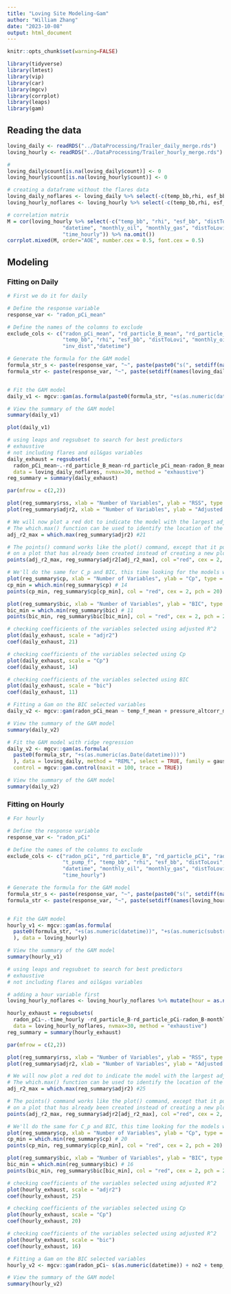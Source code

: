 ```yaml
---
title: "Loving Site Modeling-Gam"
author: "William Zhang"
date: "2023-10-08"
output: html_document
---
```


```r
knitr::opts_chunk$set(warning=FALSE)
```
```r
library(tidyverse)
library(lmtest)
library(vip)
library(car)
library(mgcv)
library(corrplot)
library(leaps)
library(gam)
```

## Reading the data
```r
loving_daily <- readRDS("../DataProcessing/Trailer_daily_merge.rds")
loving_hourly <- readRDS("../DataProcessing/Trailer_hourly_merge.rds")
```
```r
#
loving_daily$count[is.na(loving_daily$count)] <- 0
loving_hourly$count[is.na(loving_hourly$count)] <- 0
```
```r
# creating a dataframe without the flares data
loving_daily_noflares <- loving_daily %>% select(-c(temp_bb,rhi, esf_bb, distToLovi,inv_dist))
loving_hourly_noflares <- loving_hourly %>% select(-c(temp_bb,rhi, esf_bb, distToLovi,inv_dist))
```

```r
# correlation matrix
M = cor(loving_hourly %>% select(-c("temp_bb", "rhi", "esf_bb", "distToLovi", "inv_dist",
                  "datetime", "monthly_oil", "monthly_gas", "distToLovi_wells",
                  "time_hourly")) %>% na.omit())
corrplot.mixed(M, order="AOE", number.cex = 0.5, font.cex = 0.5)
```
## Modeling
### Fitting on Daily
```r
# First we do it for daily

# Define the response variable
response_var <- "radon_pCi_mean"

# Define the names of the columns to exclude
exclude_cols <- c("radon_pCi_mean", "rd_particle_B_mean", "rd_particle_pCi_mean", "radon_B_mean", 
                  "temp_bb", "rhi", "esf_bb", "distToLovi", "monthly_oil", "monthly_gas", "distToLovi_wells",
                  "inv_dist","datetime")

# Generate the formula for the GAM model
formula_str_s <- paste(response_var, "~", paste(paste0("s(", setdiff(names(loving_daily), exclude_cols), ")"), collapse = "+"))
formula_str <- paste(response_var, "~", paste(setdiff(names(loving_daily), exclude_cols), collapse = "+"))


# Fit the GAM model 
daily_v1 <- mgcv::gam(as.formula(paste0(formula_str, "+s(as.numeric(datetime))")), data = loving_daily_noflares)

# View the summary of the GAM model
summary(daily_v1)
```
```r
plot(daily_v1)
```
```r
# using leaps and regsubset to search for best predictors
# exhaustive
# not including flares and oil&gas variables
daily_exhaust = regsubsets(
  radon_pCi_mean~.-rd_particle_B_mean-rd_particle_pCi_mean-radon_B_mean-monthly_oil-monthly_gas-distToLovi_wells, 
  data = loving_daily_noflares, nvmax=30, method = "exhaustive")
reg_summary = summary(daily_exhaust)
```

```r
par(mfrow = c(2,2))

plot(reg_summary$rss, xlab = "Number of Variables", ylab = "RSS", type = "l")
plot(reg_summary$adjr2, xlab = "Number of Variables", ylab = "Adjusted RSq", type = "l")

# We will now plot a red dot to indicate the model with the largest adjusted R^2 statistic.
# The which.max() function can be used to identify the location of the maximum point of a vector
adj_r2_max = which.max(reg_summary$adjr2) #21

# The points() command works like the plot() command, except that it puts points 
# on a plot that has already been created instead of creating a new plot
points(adj_r2_max, reg_summary$adjr2[adj_r2_max], col ="red", cex = 2, pch = 20)

# We'll do the same for C_p and BIC, this time looking for the models with the SMALLEST statistic
plot(reg_summary$cp, xlab = "Number of Variables", ylab = "Cp", type = "l")
cp_min = which.min(reg_summary$cp) # 14
points(cp_min, reg_summary$cp[cp_min], col = "red", cex = 2, pch = 20)

plot(reg_summary$bic, xlab = "Number of Variables", ylab = "BIC", type = "l")
bic_min = which.min(reg_summary$bic) # 11
points(bic_min, reg_summary$bic[bic_min], col = "red", cex = 2, pch = 20)
```
```r
# checking coefficients of the variables selected using adjusted R^2
plot(daily_exhaust, scale = "adjr2")
coef(daily_exhaust, 21)
```
```r
# checking coefficients of the variables selected using Cp
plot(daily_exhaust, scale = "Cp")
coef(daily_exhaust, 14)
```
```r
# checking coefficients of the variables selected using BIC
plot(daily_exhaust, scale = "bic")
coef(daily_exhaust, 11)
```
```r
# Fitting a Gam on the BIC selected variables
daily_v2 <- mgcv::gam(radon_pCi_mean ~ temp_f_mean + pressure_altcorr_mean + wsp_mean + co2_ppm_mean + ch4_mean + h2o_sync_mean + ethene_mean + acetylene_mean + cyclopentane_mean + i.pentane_mean + n.pentane_mean, data = loving_daily_noflares)

# View the summary of the GAM model
summary(daily_v2)
```

```r
# Fit the GAM model with ridge regression
daily_v2 <- mgcv::gam(as.formula(
  paste0(formula_str, "+s(as.numeric(as.Date(datetime)))")
  ), data = loving_daily, method = "REML", select = TRUE, family = gaussian, 
  control = mgcv::gam.control(maxit = 100, trace = TRUE))

# View the summary of the GAM model
summary(daily_v2)
```

### Fitting on Hourly
```r
# For hourly

# Define the response variable
response_var <- "radon_pCi"

# Define the names of the columns to exclude
exclude_cols <- c("radon_pCi", "rd_particle_B", "rd_particle_pCi", "radon_B",
                  "t_pump_f", "temp_bb", "rhi", "esf_bb", "distToLovi", "inv_dist",
                  "datetime", "monthly_oil", "monthly_gas", "distToLovi_wells",
                  "time_hourly")

# Generate the formula for the GAM model
formula_str_s <- paste(response_var, "~", paste(paste0("s(", setdiff(names(loving_hourly), exclude_cols), ")"), collapse = "+"))
formula_str <- paste(response_var, "~", paste(setdiff(names(loving_hourly), exclude_cols), collapse = "+"))


# Fit the GAM model 
hourly_v1 <- mgcv::gam(as.formula(
  paste0(formula_str, "+s(as.numeric(datetime))", "+s(as.numeric(substr(time_hourly, 12, 13)))")
  ), data = loving_hourly)

# View the summary of the GAM model
summary(hourly_v1)
```

```r
# using leaps and regsubset to search for best predictors
# exhaustive
# not including flares and oil&gas variables

# adding a hour variable first
loving_hourly_noflares <- loving_hourly_noflares %>% mutate(hour = as.numeric(substr(time_hourly, 12, 13)))

hourly_exhaust = regsubsets(
  radon_pCi~.-time_hourly -rd_particle_B-rd_particle_pCi-radon_B-monthly_oil-monthly_gas-distToLovi_wells, 
  data = loving_hourly_noflares, nvmax=30, method = "exhaustive")
reg_summary = summary(hourly_exhaust)
```


```r
par(mfrow = c(2,2))

plot(reg_summary$rss, xlab = "Number of Variables", ylab = "RSS", type = "l")
plot(reg_summary$adjr2, xlab = "Number of Variables", ylab = "Adjusted RSq", type = "l")

# We will now plot a red dot to indicate the model with the largest adjusted R^2 statistic.
# The which.max() function can be used to identify the location of the maximum point of a vector
adj_r2_max = which.max(reg_summary$adjr2) #25

# The points() command works like the plot() command, except that it puts points 
# on a plot that has already been created instead of creating a new plot
points(adj_r2_max, reg_summary$adjr2[adj_r2_max], col ="red", cex = 2, pch = 20)

# We'll do the same for C_p and BIC, this time looking for the models with the SMALLEST statistic
plot(reg_summary$cp, xlab = "Number of Variables", ylab = "Cp", type = "l")
cp_min = which.min(reg_summary$cp) # 20
points(cp_min, reg_summary$cp[cp_min], col = "red", cex = 2, pch = 20)

plot(reg_summary$bic, xlab = "Number of Variables", ylab = "BIC", type = "l")
bic_min = which.min(reg_summary$bic) # 16
points(bic_min, reg_summary$bic[bic_min], col = "red", cex = 2, pch = 20)
```

```r
# checking coefficients of the variables selected using adjusted R^2
plot(hourly_exhaust, scale = "adjr2")
coef(hourly_exhaust, 25)
```
```r
# checking coefficients of the variables selected using Cp
plot(hourly_exhaust, scale = "Cp")
coef(hourly_exhaust, 20)
```
```r
# checking coefficients of the variables selected using adjusted R^2
plot(hourly_exhaust, scale = "bic")
coef(hourly_exhaust, 16)
```

```r
# Fitting a Gam on the BIC selected variables
hourly_v2 <- mgcv::gam(radon_pCi~ s(as.numeric(datetime)) + no2 + temp_f + pressure_altcorr + wsp + wdr + relh + co2_ppm + ethane + propene + X1_3.butadiene + i.butane + n.butane + acetylene + benzene +s(hour), data = loving_hourly_noflares)

# View the summary of the GAM model
summary(hourly_v2)
```

